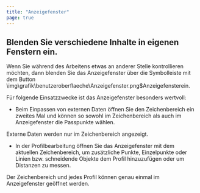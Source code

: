 ```yaml
---
title: "Anzeigefenster"
page: true
---
```

## Blenden Sie verschiedene Inhalte in eigenen Fenstern ein.

Wenn Sie w&#228;hrend des Arbeitens etwas an anderer Stelle kontrollieren m&#246;chten, dann blenden Sie das Anzeigefenster &#252;ber die Symbolleiste mit dem Button<Image>\img\grafik\benutzeroberflaeche\Anzeigefenster.png$Anzeigefenster</Image>ein.

F&#252;r folgende Einsatzzwecke ist das Anzeigefenster besonders wertvoll:

-  Beim Einpassen von externen Daten &#246;ffnen Sie den Zeichenbereich ein zweites Mal und k&#246;nnen so sowohl im Zeichenbereich als auch im Anzeigefenster die Passpunkte w&#228;hlen. 


<Success>
Externe Daten werden nur im Zeichenbereich angezeigt.

</Success>
 

-  In der Profilbearbeitung &#246;ffnen Sie das Anzeigefenster mit dem aktuellen Zeichenbereich, um zus&#228;tzliche Punkte, Einzelpunkte oder Linien bzw. schneidende Objekte dem Profil hinzuzuf&#252;gen oder um Distanzen zu messen.



<Success>
Der Zeichenbereich und jedes Profil k&#246;nnen genau einmal im Anzeigefenster ge&#246;ffnet werden.
</Success>

